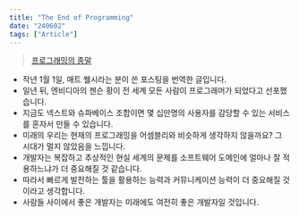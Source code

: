 ```yaml
---
title: "The End of Programming"
date: "240602"
tags: ["Article"]
---
```


> [프로그래밍의 종말](https://yozm.wishket.com/magazine/detail/1873/)

- 작년 1월 1일, 매트 웰시라는 분이 쓴 포스팅을 번역한 글입니다.
- 일년 뒤, 엔비디아의 젠슨 황이 전 세계 모든 사람이 프로그래머가 되었다고 선포했습니다.
- 지금도 넥스트와 슈파베이스 조합이면 몇 십만명의 사용자를 감당할 수 있는 서비스를 혼자서 만들 수 있습니다.
- 미래의 우리는 현재의 프로그래밍을 어셈블리와 비슷하게 생각하지 않을까요? 그 시대가 멀지 않았음을 느낍니다.
- 개발자는 복잡하고 추상적인 현실 세계의 문제를 소프트웨어 도메인에 얼마나 잘 적용하느냐가 더 중요해질 것 같습니다.
- 따라서 빠르게 발전하는 툴을 활용하는 능력과 커뮤니케이션 능력이 더 중요해질 것이라고 생각합니다.
- 사람들 사이에서 좋은 개발자는 미래에도 여전히 좋은 개발자일 것입니다.
